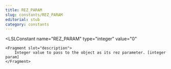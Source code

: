 ```yaml
---
title: REZ_PARAM
slug: constants/REZ_PARAM
editorial: stub
category: constants
---
```


<LSLConstant
	name="REZ_PARAM"
	type="integer"
	value="0"
>
	<Fragment slot="description">
		Integer value to pass to the object as its rez parameter. [integer param]
	</Fragment>
</LSLConstant>
